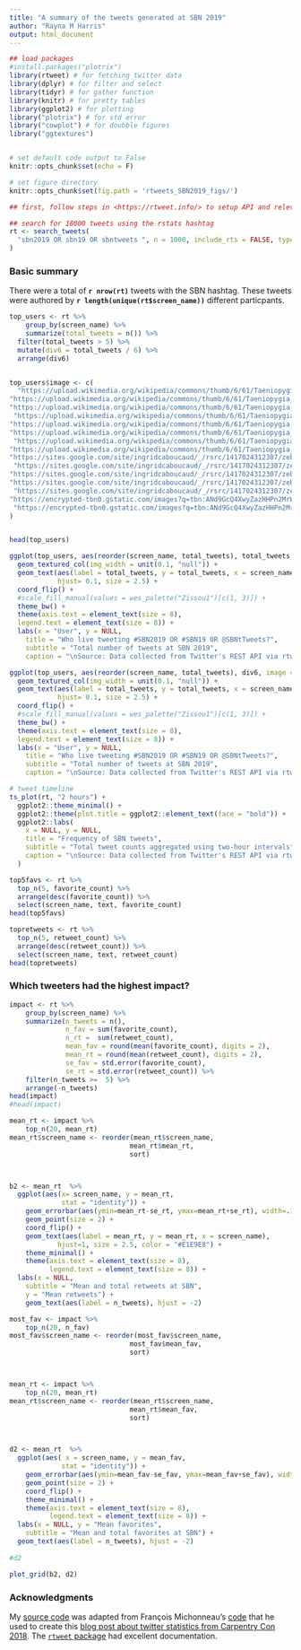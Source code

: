 ```yaml
---
title: "A summary of the tweets generated at SBN 2019"
author: "Rayna M Harris"
output: html_document
---
```


```r
## load packages
#install.packages("plotrix")
library(rtweet) # for fetching twitter data
library(dplyr) # for filter and select
library(tidyr) # for gather function
library(knitr) # for pretty tables
library(ggplot2) # for plotting
library("plotrix") # for std error
library("cowplot") # for doubble figures
library("ggtextures") 


# set default code output to False
knitr::opts_chunk$set(echo = F)

# set figure directory
knitr::opts_chunk$set(fig.path = 'rtweets_SBN2019_figs/')

```


```r
## first, follow steps in <https://rtweet.info/> to setup API and relevant tokens

## search for 18000 tweets using the rstats hashtag
rt <- search_tweets(
  "sbn2019 OR sbn19 OR sbntweets ", n = 1000, include_rts = FALSE, type = "mixed"
)
```


### Basic summary

There were a total of **`r nrow(rt)`** tweets with the SBN hashtag. These tweets were authored by **`r length(unique(rt$screen_name))`** different particpants. 

```r
top_users <- rt %>%
    group_by(screen_name) %>%
    summarize(total_tweets = n()) %>%
  filter(total_tweets > 5) %>%
  mutate(div6 = total_tweets / 6) %>%
  arrange(div6)


top_users$image <- c(
  "https://upload.wikimedia.org/wikipedia/commons/thumb/6/61/Taeniopygia_guttata_-_Bushell%27s_Lagoon.jpg/220px-Taeniopygia_guttata_-_Bushell%27s_Lagoon.jpg",
"https://upload.wikimedia.org/wikipedia/commons/thumb/6/61/Taeniopygia_guttata_-_Bushell%27s_Lagoon.jpg/220px-Taeniopygia_guttata_-_Bushell%27s_Lagoon.jpg",
"https://upload.wikimedia.org/wikipedia/commons/thumb/6/61/Taeniopygia_guttata_-_Bushell%27s_Lagoon.jpg/220px-Taeniopygia_guttata_-_Bushell%27s_Lagoon.jpg",
 "https://upload.wikimedia.org/wikipedia/commons/thumb/6/61/Taeniopygia_guttata_-_Bushell%27s_Lagoon.jpg/220px-Taeniopygia_guttata_-_Bushell%27s_Lagoon.jpg",
"https://upload.wikimedia.org/wikipedia/commons/thumb/6/61/Taeniopygia_guttata_-_Bushell%27s_Lagoon.jpg/220px-Taeniopygia_guttata_-_Bushell%27s_Lagoon.jpg",
"https://upload.wikimedia.org/wikipedia/commons/thumb/6/61/Taeniopygia_guttata_-_Bushell%27s_Lagoon.jpg/220px-Taeniopygia_guttata_-_Bushell%27s_Lagoon.jpg",
 "https://upload.wikimedia.org/wikipedia/commons/thumb/6/61/Taeniopygia_guttata_-_Bushell%27s_Lagoon.jpg/220px-Taeniopygia_guttata_-_Bushell%27s_Lagoon.jpg",
"https://upload.wikimedia.org/wikipedia/commons/thumb/6/61/Taeniopygia_guttata_-_Bushell%27s_Lagoon.jpg/220px-Taeniopygia_guttata_-_Bushell%27s_Lagoon.jpg",
"https://sites.google.com/site/ingridcaboucaud/_/rsrc/1417024312307/zebra-finch/DSCN0218.png?height=274&width=320",
 "https://sites.google.com/site/ingridcaboucaud/_/rsrc/1417024312307/zebra-finch/DSCN0218.png?height=274&width=320",
"https://sites.google.com/site/ingridcaboucaud/_/rsrc/1417024312307/zebra-finch/DSCN0218.png?height=274&width=320",
"https://sites.google.com/site/ingridcaboucaud/_/rsrc/1417024312307/zebra-finch/DSCN0218.png?height=274&width=320",
 "https://sites.google.com/site/ingridcaboucaud/_/rsrc/1417024312307/zebra-finch/DSCN0218.png?height=274&width=320",
"https://encrypted-tbn0.gstatic.com/images?q=tbn:ANd9GcQ4XwyZazHHPn2MrW2ZzrSs7p5hfJyHbwGdA-9o_SA0nPpb59d9",
 "https://encrypted-tbn0.gstatic.com/images?q=tbn:ANd9GcQ4XwyZazHHPn2MrW2ZzrSs7p5hfJyHbwGdA-9o_SA0nPpb59d9"
)


head(top_users)

ggplot(top_users, aes(reorder(screen_name, total_tweets), total_tweets, image = image)) +
  geom_textured_col(img_width = unit(0.1, "null")) +
  geom_text(aes(label = total_tweets, y = total_tweets, x = screen_name),  
            hjust= 0.1, size = 2.5) +
  coord_flip() +
  #scale_fill_manual(values = wes_palette("Zissou1")[c(1, 3)]) +
  theme_bw() +
  theme(axis.text = element_text(size = 8),
  legend.text = element_text(size = 8)) + 
  labs(x = "User", y = NULL,
    title = "Who live tweeting #SBN2019 OR #SBN19 OR @SBNtTweets?",
    subtitle = "Total number of tweets at SBN 2019",
    caption = "\nSource: Data collected from Twitter's REST API via rtweet using ")

ggplot(top_users, aes(reorder(screen_name, total_tweets), div6, image = image)) +
  geom_textured_col(img_width = unit(0.1, "null")) +
  geom_text(aes(label = total_tweets, y = total_tweets, x = screen_name),  
            hjust= 0.1, size = 2.5) +
  coord_flip() +
  #scale_fill_manual(values = wes_palette("Zissou1")[c(1, 3)]) +
  theme_bw() +
  theme(axis.text = element_text(size = 8),
  legend.text = element_text(size = 8)) + 
  labs(x = "User", y = NULL,
    title = "Who live tweeting #SBN2019 OR #SBN19 OR @SBNtTweets?",
    subtitle = "Total number of tweets at SBN 2019",
    caption = "\nSource: Data collected from Twitter's REST API via rtweet using ")

```

```r
# tweet timeline
ts_plot(rt, "2 hours") +
  ggplot2::theme_minimal() +
  ggplot2::theme(plot.title = ggplot2::element_text(face = "bold")) +
  ggplot2::labs(
    x = NULL, y = NULL,
    title = "Frequency of SBN tweets",
    subtitle = "Total tweet counts aggregated using two-hour intervals",
    caption = "\nSource: Data collected from Twitter's REST API via rtweet"
  )

```



```r
top5favs <- rt %>%
  top_n(5, favorite_count) %>%
  arrange(desc(favorite_count)) %>%
  select(screen_name, text, favorite_count)
head(top5favs)
```


```r
topretweets <- rt %>%
  top_n(5, retweet_count) %>%
  arrange(desc(retweet_count)) %>%
  select(screen_name, text, retweet_count)
head(topretweets)
```

### Which tweeters had the highest impact?

```r
impact <- rt %>%
    group_by(screen_name) %>%
    summarize(n_tweets = n(),
              n_fav = sum(favorite_count),
              n_rt =  sum(retweet_count),
              mean_fav = round(mean(favorite_count), digits = 2),
              mean_rt = round(mean(retweet_count), digits = 2),
              se_fav = std.error(favorite_count),
              se_rt = std.error(retweet_count)) %>%
    filter(n_tweets >=  5) %>%
    arrange(-n_tweets)
head(impact)
#head(impact)
```

```r

mean_rt <- impact %>%
    top_n(20, mean_rt)
mean_rt$screen_name <- reorder(mean_rt$screen_name,
                              mean_rt$mean_rt,
                              sort)



b2 <- mean_rt  %>% 
  ggplot(aes(x= screen_name, y = mean_rt, 
             stat = "identity")) + 
    geom_errorbar(aes(ymin=mean_rt-se_rt, ymax=mean_rt+se_rt), width=.1) +
    geom_point(size = 2) +
    coord_flip() + 
    geom_text(aes(label = mean_rt, y = mean_rt, x = screen_name),  
            hjust=1, size = 2.5, color = "#E1E9E8") +
    theme_minimal() +
    theme(axis.text = element_text(size = 8),
          legend.text = element_text(size = 8)) +
  labs(x = NULL,
    subtitle = "Mean and total retweets at SBN",   
    y = "Mean retweets") +
    geom_text(aes(label = n_tweets), hjust = -2)

```

```r
most_fav <- impact %>%
    top_n(20, n_fav)
most_fav$screen_name <- reorder(most_fav$screen_name,
                              most_fav$mean_fav,
                              sort)



mean_rt <- impact %>%
    top_n(20, mean_rt)
mean_rt$screen_name <- reorder(mean_rt$screen_name,
                              mean_rt$mean_fav,
                              sort)



d2 <- mean_rt  %>% 
  ggplot(aes( x = screen_name, y = mean_fav, 
             stat = "identity")) + 
    geom_errorbar(aes(ymin=mean_fav-se_fav, ymax=mean_fav+se_fav), width=.1) +
    geom_point(size = 2) +
    coord_flip() + 
    theme_minimal() +
    theme(axis.text = element_text(size = 8),
          legend.text = element_text(size = 8)) +
  labs(x = NULL, y = "Mean favorites",
    subtitle = "Mean and total favorites at SBN") +
  geom_text(aes(label = n_tweets), hjust = -2)
 
#d2

plot_grid(b2, d2)
```



### Acknowledgments

My [source code](https://github.com/raynamharris/cefp2019/blob/master/dataviz/rtweets_SBN2019.Rmd) was adapted from François Michonneau's [code](https://github.com/fmichonneau/2018-carpentrycon-tweets/blob/master/index.Rmd) that he used to create this [blog post about twitter statistics from Carpentry Con 2018](https://carpentries.org/2018/06/carpentrycon-tweets). The [`rtweet` package](https://rtweet.info/) had excellent documentation.